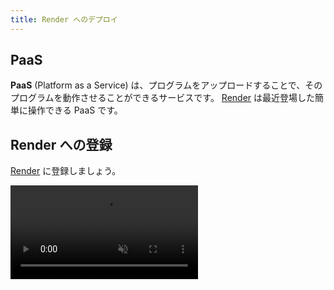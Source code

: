 ```yaml
---
title: Render へのデプロイ
---
```



## PaaS

**PaaS** (Platform as a Service) は、プログラムをアップロードすることで、そのプログラムを動作させることができるサービスです。
[Render](https://render.com/) は最近登場した簡単に操作できる PaaS です。

## Render への登録

[Render](https://render.com/) に登録しましょう。

<video src={registerRenderVideo} controls muted />

初回は、Render の GitHub へのアクセスを許可しないといけません。

<video src={connectGitHubVideo} controls muted />

## 静的サイトと動的サイト

[Render](https://render.com/) に登録すると、最初に次のような画面が現れます。

![Render のホーム画面](./render-home.png)

この画面の `Static Sites` と `Web Services` の違いを解説します。

`Static Sites` は静的ページのことで、大まかに言えば「内容が変化しない Web ページ」です。
サーバーにアップロードされてから内容が変化せず、いつ閲覧しても同じページが表示されます。

一方、 Render における `Web Services` は静的ページの対義語にあたる動的ページに分類されます。
これは大まかに言えば「内容が変化する Web ページ」で、先ほどやったようなデータベースやサーバーとの通信をすることで閲覧する端末や閲覧する時間によって内容が異なるページが表示されます。

動的ページは SNS やログイン機能のあるページなど、 Web サービスでは必要不可欠ですが、その都度サーバーとの通信をしなければならないため静的ページに比べてサーバー負荷が大きいというデメリットがあります。
Render でも `Static Sites` は無料ですが、`Web Services` はサーバーの性能によって無料〜月 450 ドルのプランを選択することになります。

## 静的サイトのデプロイ

Render を GitHub のリポジトリと接続することで、ファイルを編集するごとに手動でサーバーにアップロードし直す必要なく GitHub での更新に合わせて自動で Web サイトを更新することができます。
事前にアプリケーション全体を GitHub に保存しておいてください。

静的サイトをデプロイするには、ホーム画面から `Static Sites` を選択しましょう。

リポジトリを選択します。

![リポジトリの接続](./connect-repository.png)

設定項目を入力します。

![静的サイトの設定](./static-site-config.png)

`Create Static Site` を押して、ステータスが `Live` になったら成功です！
表示されているリンク (動画の例では `https://render-test-1zpa.onrender.com`) にアプリケーションが公開されています！

<video src={staticSiteDeployVideo} controls muted />

## プルリクエストプレビュー

プルリクエストした内容を実際に確認できるように、プレビューページを自動で生成することもできます。

設定で、`Enable PR Previews` を設定しましょう。

![Enable PR Previews](./enable-pr-previews.png)

プルリクエストをすると画面に変更の内容を反映したサイトへのリンクが表示されるようになるので、そこからプレビューページにアクセスできます！

![PR Preview のリンク](./pr-preview.png)

<video src={prPreviewVideo} controls muted />

## 動的サイトのデプロイ

Render で動的サイトをデプロイするには、ホーム画面から `Web Services` を選択しましょう。

静的サイトのときと同様にリポジトリを選択します。

設定項目を入力します。
ここでは Node.js の設定を行っています。

![動的サイトの設定](./dynamic-site-config.png)

ステータスが `Live` になったら成功です！

![Live](./live.png)

<video src={dynamicSiteDeployVideo} controls muted />

:::tip[ポート番号]

Render では必要ありませんが、PaaS を利用するにあたって、プログラムの改変が必要になる場合があります。
ポート番号は、その一例です。
ポート番号は `PORT` という名前の環境変数によって指定されています。
Node.js では、環境変数は `process.env` 変数を用いて取得できるので、このポート番号を指定しましょう。

```javascript
app.listen(process.env.PORT || 3000);
```

:::
